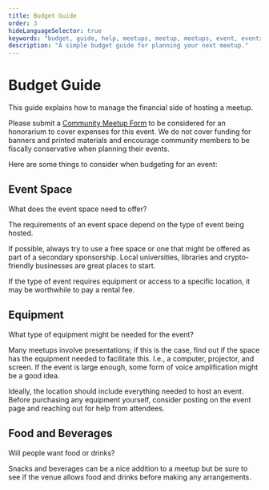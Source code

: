 ---
title: Budget Guide
order: 3
hideLanguageSelector: true
keywords: "budget, guide, help, meetups, meetup, meetups, event, events"
description: "A simple budget guide for planning your next meetup."
---

# Budget Guide

This guide explains how to manage the financial side of hosting a meetup.

Please submit a [Community Meetup Form](https://airtable.com/shr4HOtcZ8o3VZmek) to be considered for an honorarium to cover expenses for this event. We do not cover funding for banners and printed materials and encourage community members to be fiscally conservative when planning their events.

Here are some things to consider when budgeting for an event:

## Event Space

What does the event space need to offer?

The requirements of an event space depend on the type of event being hosted.

If possible, always try to use a free space or one that might be offered as part of a secondary sponsorship. Local universities, libraries and crypto-friendly businesses are great places to start.

If the type of event requires equipment or access to a specific location, it may be worthwhile to pay a rental fee.

## Equipment

What type of equipment might be needed for the event?

Many meetups involve presentations; if this is the case, find out if the space has the equipment needed to facilitate this. I.e., a computer, projector, and screen. If the event is large enough, some form of voice amplification might be a good idea.

Ideally, the location should include everything needed to host an event. Before purchasing any equipment yourself, consider posting on the event page and reaching out for help from attendees.

## Food and Beverages

Will people want food or drinks?

Snacks and beverages can be a nice addition to a meetup but be sure to see if the venue allows food and drinks before making any arrangements.
